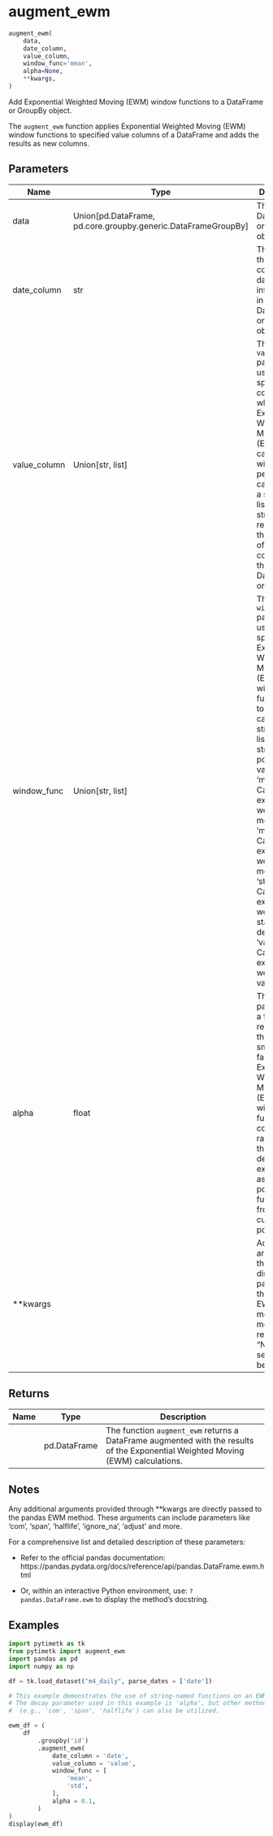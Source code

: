 # augment_ewm { #pytimetk.augment_ewm }

```python
augment_ewm(
    data,
    date_column,
    value_column,
    window_func='mean',
    alpha=None,
    **kwargs,
)
```

Add Exponential Weighted Moving (EWM) window functions to a DataFrame or
GroupBy object.

The `augment_ewm` function applies Exponential Weighted Moving (EWM) window
functions to specified value columns of a DataFrame and adds the results as
new columns.

## Parameters {.doc-section .doc-section-parameters}

| Name         | Type                                                            | Description                                                                                                                                                                                                                                                                                                                                                                                                                  | Default    |
|--------------|-----------------------------------------------------------------|------------------------------------------------------------------------------------------------------------------------------------------------------------------------------------------------------------------------------------------------------------------------------------------------------------------------------------------------------------------------------------------------------------------------------|------------|
| data         | Union\[pd.DataFrame, pd.core.groupby.generic.DataFrameGroupBy\] | The input DataFrame or GroupBy object.                                                                                                                                                                                                                                                                                                                                                                                       | _required_ |
| date_column  | str                                                             | The name of the column containing date information in the input DataFrame or GroupBy object.                                                                                                                                                                                                                                                                                                                                 | _required_ |
| value_column | Union\[str, list\]                                              | The `value_column` parameter is used to specify the column(s) on which the Exponential Weighted Moving (EWM) calculations will be performed. It can be either a string or a list of strings, representing the name(s) of the column(s) in the input DataFrame or GroupBy                                                                                                                                                     | _required_ |
| window_func  | Union\[str, list\]                                              | The `window_func` parameter is used to specify the Exponential Weighted Moving (EWM) window function(s) to apply. It can be a string or a list of strings. The possible values are:  - 'mean': Calculate the exponentially weighted mean. - 'median': Calculate the exponentially weighted median. - 'std': Calculate the exponentially weighted standard deviation. - 'var': Calculate the exponentially weighted variance. | `'mean'`   |
| alpha        | float                                                           | The `alpha` parameter is a float that represents the smoothing factor for the Exponential Weighted Moving (EWM) window function. It controls the rate at which the weights decrease exponentially as the data points move further away from the current point.                                                                                                                                                               | `None`     |
| **kwargs     |                                                                 | Additional arguments that are directly passed to the pandas EWM method. For more details, refer to the "Notes" section below.                                                                                                                                                                                                                                                                                                | `{}`       |

## Returns {.doc-section .doc-section-returns}

| Name   | Type         | Description                                                                                                                      |
|--------|--------------|----------------------------------------------------------------------------------------------------------------------------------|
|        | pd.DataFrame | The function `augment_ewm` returns a DataFrame augmented with the results of the Exponential Weighted Moving (EWM) calculations. |

## Notes {.doc-section .doc-section-notes}

Any additional arguments provided through **kwargs are directly passed
to the pandas EWM method. These arguments can include parameters like
'com', 'span', 'halflife', 'ignore_na', 'adjust' and more.

For a comprehensive list and detailed description of these parameters:

- Refer to the official pandas documentation:
    https://pandas.pydata.org/docs/reference/api/pandas.DataFrame.ewm.html

- Or, within an interactive Python environment, use:
    `?pandas.DataFrame.ewm` to display the method's docstring.

## Examples {.doc-section .doc-section-examples}

```python
import pytimetk as tk
from pytimetk import augment_ewm
import pandas as pd
import numpy as np

df = tk.load_dataset("m4_daily", parse_dates = ['date'])
```

```python
# This example demonstrates the use of string-named functions on an EWM.
# The decay parameter used in this example is 'alpha', but other methods
#  (e.g., 'com', 'span', 'halflife') can also be utilized.

ewm_df = (
    df
        .groupby('id')
        .augment_ewm(
            date_column = 'date',
            value_column = 'value',
            window_func = [
                'mean',
                'std',
            ],
            alpha = 0.1,
        )
)
display(ewm_df)
```